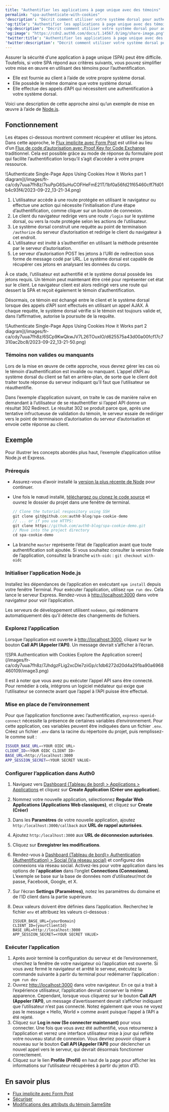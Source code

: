 ---
title: "Authentifier les applications à page unique avec des témoins"
permalink: "spa-authenticate-with-cookies"
'description': "Décrit comment utiliser votre système dorsal pour authentifier une application à page unique (SPA) avec des témoins."
'og:title': "Authentifier les applications à page unique avec des témoins"
'og:description': "Décrit comment utiliser votre système dorsal pour authentifier une application à page unique (SPA) avec des témoins."
'og:image': "https://cdn2.auth0.com/docs/1.14567.0/img/share-image.png"
'twitter:title': "Authentifier les applications à page unique avec des témoins"
'twitter:description': "Décrit comment utiliser votre système dorsal pour authentifier une application à page unique (SPA) avec des témoins."
---

Assurer la sécurité d’une application à page unique (SPA) peut être difficile. Toutefois, si votre SPA répond aux critères suivants, vous pouvez simplifier votre mise en œuvre en utilisant des témoins pour l’authentification.

* Elle est fournie au client à l’aide de votre propre système dorsal.
* Elle possède le même domaine que votre système dorsal.
* Elle effectue des appels d’API qui nécessitent une authentification à votre système dorsal.

Voici une description de cette approche ainsi qu’un exemple de mise en œuvre à l’aide de [Node.js](https://nodejs.org/en/).

## Fonctionnement

Les étapes ci-dessous montrent comment récupérer et utiliser les jetons. Dans cette approche, le [Flux implicite avec Form Post](/docs/fr-ca/get-started/authentication-and-authorization-flow/implicit-flow-with-form-post) est utilisé au lieu d’un [Flux de code d’autorisation avec Proof Key for Code Exchange](/docs/fr-ca/get-started/authentication-and-authorization-flow/authorization-code-flow-with-pkce) traditionnel. Cela est possible grâce au mode de réponse du formulaire post qui facilite l’authentification lorsqu’il s’agit d’accéder à votre propre ressource.

<Frame>![Authenticate Single-Page Apps Using Cookies How it Works part 1 diagram](/images/fr-ca/cdy7uua7fh8z/7suPpG6SuHuCOFHeFmE21T/1bf0a56fd21f65460cff7fd01b4c93f4/2023-09-22_13-21-34.png)</Frame>

1. L’utilisateur accède à une route protégée en utilisant le navigateur ou effectue une action qui nécessite l’initialisation d’une étape d’authentification, comme cliquer sur un bouton de connexion.
2. Le client du navigateur redirige vers une route `/login` sur le système dorsal, ou vers la route protégée selon les actions de l’utilisateur.
3. Le système dorsal construit une requête au point de terminaison `/authorize` du serveur d’autorisation et redirige le client du navigateur à cet endroit.
4. L’utilisateur est invité à s’authentifier en utilisant la méthode présentée par le serveur d’autorisation.
5. Le serveur d’autorisation POST les jetons à l’URI de redirection sous forme de message codé par URL. Le système dorsal est capable de récupérer ces jetons en analysant les données du corps.

À ce stade, l’utilisateur est authentifié et le système dorsal possède les jetons requis. Un témoin peut maintenant être créé pour représenter cet état sur le client. Le navigateur client est alors redirigé vers une route qui dessert la SPA et reçoit également le témoin d’authentification.

Désormais, ce témoin est échangé entre le client et le système dorsal lorsque des appels d’API sont effectués en utilisant un appel AJAX. À chaque requête, le système dorsal vérifie si le témoin est toujours valide et, dans l’affirmative, autorise la poursuite de la requête.

<Frame>![Authenticate Single-Page Apps Using Cookies How it Works part 2 diagram](/images/fr-ca/cdy7uua7fh8z/6SCp9KwQkwJV7L26TOuxIO/d625575a43d00a00fcf17c7310ac2bc8/2023-09-22_13-21-50.png)</Frame>

### Témoins non valides ou manquants

Lors de la mise en œuvre de cette approche, vous devrez gérer les cas où le témoin d’authentification est invalide ou manquant. L’appel d’API au système dorsal du client se fait en arrière-plan, de sorte que le client doit traiter toute réponse du serveur indiquant qu’il faut que l’utilisateur se réauthentifie.

Dans l’exemple d’application suivant, on traite le cas de manière naïve en demandant à l’utilisateur de se réauthentifier si l’appel API donne un résultat 302 Redirect. Le résultat 302 se produit parce que, après une tentative infructueuse de validation du témoin, le serveur essaie de rediriger vers le point de terminaison d’autorisation du serveur d’autorisation et envoie cette réponse au client.

## Exemple

Pour illustrer les concepts abordés plus haut, l’exemple d’application utilise Node.js et Express.

### Prérequis

* Assurez-vous d’avoir installé la [version la plus récente de Node](https://nodejs.org/en/download/) pour continuer.
* Une fois le nœud installé, [téléchargez ou clonez le code source](https://github.com/auth0-blog/spa-cookie-demo/) et ouvrez le dossier du projet dans une fenêtre de terminal.

  ```javascript lines
  // Clone the tutorial respository using SSH
  git clone git@github.com:auth0-blog/spa-cookie-demo
  // ... or if you use HTTPS:
  git clone https://github.com/auth0-blog/spa-cookie-demo.git
  // Move into the project directory
  cd spa-cookie-demo
  ```

  

  
* La branche `master` représente l’état de l’application avant que toute authentification soit ajoutée. Si vous souhaitez consulter la version finale de l’application, consultez la branche `with-oidc` :
  `git checkout with-oidc`

### Initialiser l’application Node.js

Installez les dépendances de l’application en exécutant `npm install` depuis votre fenêtre Terminal. Pour exécuter l’application, utilisez `npm run dev`. Cela lance le serveur Express. Rendez-vous à [http://localhost:3000](http://localhost:3000/) dans votre navigateur pour voir l’application.

Les serveurs de développement utilisent `nodemon`, qui redémarre automatiquement dès qu’il détecte des changements de fichiers.

### Explorez l’application

Lorsque l’application est ouverte à [http://localhost:3000](http://localhost:3000/), cliquez sur le bouton **Call API (Appeler l’API)**. Un message devrait s’afficher à l’écran.

<Frame>![SPA Authentication with Cookies Explore the Application screen](/images/fr-ca/cdy7uua7fh8z/7JhdgzFLig2xcDle7ziiGp/c1db6272d20d4a291ba90a6968460109/image3.png)</Frame>

Il est à noter que vous avez pu exécuter l’appel API sans être connecté. Pour remédier à cela, intégrons un logiciel médiateur qui exige que l’utilisateur se connecte avant que l’appel à l’API puisse être effectué.

### Mise en place de l’environnement

Pour que l’application fonctionne avec l’authentification, `express-openid-connect` nécessite la présence de certaines variables d’environnement. Pour cette application, ces variables peuvent être indiquées dans un fichier `.env`. Créez un fichier `.env` dans la racine du répertoire du projet, puis remplissez-le comme suit :

```bash lines
ISSUER_BASE_URL=<YOUR OIDC URL>
CLIENT_ID=<YOUR OIDC CLIENT ID>
BASE_URL=http://localhost:3000
APP_SESSION_SECRET=<YOUR SECRET VALUE>
```

### Configurer l’application dans Auth0

1. Naviguez vers [Dashboard (Tableau de bord) > Applications > Applications](https://manage.auth0.com/#/applications) et cliquez sur **Create Application (Créer une application**).
2. Nommez votre nouvelle application, sélectionnez **Regular Web Applications (Applications Web classiques)**, et cliquez sur **Create (Créer)**
3. Dans les **Paramètres** de votre nouvelle application, ajoutez `http:/localhost:3000/callback` aux **URL de rappel autorisées**.
4. Ajoutez `http:/localhost:3000` aux **URL de déconnexion autorisées**.
5. Cliquez sur **Enregistrer les modifications**.
6. Rendez-vous à [Dashboard (Tableau de bord)> Authentication (Authentification) > Social (Via réseau social)](https://manage.auth0.com/#/connections/social) et configurez des connexions via réseau social. Activez-les pour votre application dans les options de l’**application** dans l’onglet **Connections (Connexions)**. L’exemple se base sur la base de données nom d’utilisateur/mot de passe, Facebook, Google, et X.
7. Sur l’écran **Settings (Paramètres)**, notez les paramètres du domaine et de l’ID client dans la partie supérieure.
8. Deux valeurs doivent être définies dans l’application. Recherchez le fichier `env` et attribuez les valeurs ci-dessous :

   ``` lines
   ISSUER_BASE_URL={yourDomain}
   CLIENT_ID={yourClientId}
   BASE_URL=http://localhost:3000
   APP_SESSION_SECRET=<YOUR SECRET VALUE>
   ```

   

   

### Exécuter l’application

1. Après avoir terminé la configuration du serveur et de l’environnement, cherchez la fenêtre de votre navigateur où l’application est ouverte. Si vous avez fermé le navigateur et arrêté le serveur, exécutez la commande suivante à partir du terminal pour redémarrer l’application :
   `npm run dev`
2. Ouvrez [http://localhost:3000](http://localhost:3000) dans votre navigateur. En ce qui a trait à l’expérience utilisateur, l’application devrait conserver la même apparence. Cependant, lorsque vous cliquerez sur le bouton **Call API (Appeler l’API)**, un message d’avertissement devrait s’afficher indiquant que l’utilisateur n’est pas connecté. Notez également que vous ne voyez pas le message « Hello, World » comme avant puisque l’appel à l’API a été rejeté.
3. Cliquez sur **Log in now (Se connecter maintenant)** pour vous connecter. Une fois que vous avez été authentifié, vous retournerez à l’application et verrez une interface utilisateur mise à jour qui reflète votre nouveau statut de connexion. Vous devriez pouvoir cliquer à nouveau sur le bouton **Call API (Appeler l’API)** pour déclencher un nouvel appel vers le serveur, qui devrait désormais fonctionner correctement.
4. Cliquez sur le lien **Profile (Profil)** en haut de la page pour afficher les informations sur l’utilisateur récupérées à partir du jeton d’ID.

## En savoir plus

* [Flux implicite avec Form Post](/docs/fr-ca/get-started/authentication-and-authorization-flow/implicit-flow-with-form-post)
* [Sécuriser](/docs/fr-ca/secure)
* [Modifications des attributs du témoin SameSite](/docs/fr-ca/manage-users/cookies/samesite-cookie-attribute-changes)